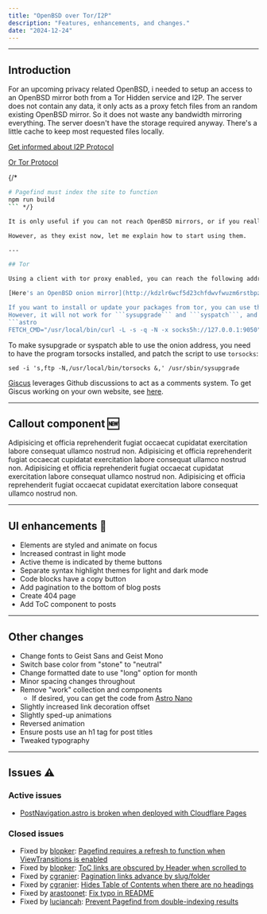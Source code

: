 ```yaml
---
title: "OpenBSD over Tor/I2P"
description: "Features, enhancements, and changes."
date: "2024-12-24"
---
```



---

## Introduction

For an upcoming privacy related OpenBSD, i needed to setup an access to an OpenBSD mirror both from a Tor Hidden service and I2P.
The server does not contain any data, it only acts as a proxy fetch files from an random existing OpenBSD mirror. So it does not waste any bandwidth mirroring everything.
The server doesn't have the storage required anyway. There's a little cache to keep most requested files locally.

[Get informed about I2P Protocol](https://geti2p.net/en/about/intro)

[Or Tor Protocol](https://spec.torproject.org/tor-spec/index.html)

{/* 
```bash
# Pagefind must index the site to function
npm run build
``` */}

It is only useful if you can not reach OpenBSD mirrors, or if you really need to hide your network activity. Tor or I2P will be much slower than connecting to a mirror using HTTP(s).

However, as they exist now, let me explain how to start using them.

---

## Tor

Using a client with tor proxy enabled, you can reach the following address to download installers or sets.

[Here's an OpenBSD onion mirror](http://kdzlr6wcf5d23chfdwvfwuzm6rstbpzzefkpozp7kjeugtpnrixldxqd.onion/pub/OpenBSD/)

If you want to install or update your packages from tor, you can use the onion address in  ```/etc/installurl```
However, it will not work for ```sysupgrade``` and ```syspatch```, and you need to export the variable in your environment to make **pkg_** programs able to use the mirror.
```astro
FETCH_CMD="/usr/local/bin/curl -L -s -q -N -x socks5h://127.0.0.1:9050"
```
To make sysupgrade or syspatch able to use the onion address, you need to have the program torsocks installed, and patch the script to use `torsocks`:

`sed -i 's,ftp -N,/usr/local/bin/torsocks &,' /usr/sbin/sysupgrade`


[Giscus](https://giscus.app) leverages Github discussions to act as a comments system. To get Giscus working on your own website, see [here](/blog/01-getting-started#deploy-the-site).

---

## Callout component 🆕

<Callout>
  Adipisicing et officia reprehenderit fugiat occaecat cupidatat exercitation
  labore consequat ullamco nostrud non.
</Callout>

<Callout type="info">
  Adipisicing et officia reprehenderit fugiat occaecat cupidatat exercitation
  labore consequat ullamco nostrud non.
</Callout>

<Callout type="warning">
  Adipisicing et officia reprehenderit fugiat occaecat cupidatat exercitation
  labore consequat ullamco nostrud non.
</Callout>

<Callout type="error">
  Adipisicing et officia reprehenderit fugiat occaecat cupidatat exercitation
  labore consequat ullamco nostrud non.
</Callout>

---

## UI enhancements 🎨

- Elements are styled and animate on focus
- Increased contrast in light mode
- Active theme is indicated by theme buttons
- Separate syntax highlight themes for light and dark mode
- Code blocks have a copy button
- Add pagination to the bottom of blog posts
- Create 404 page
- Add ToC component to posts

---

## Other changes

- Change fonts to Geist Sans and Geist Mono
- Switch base color from "stone" to "neutral"
- Change formatted date to use "long" option for month
- Minor spacing changes throughout
- Remove "work" collection and components
  - If desired, you can get the code from [Astro Nano](https://github.com/markhorn-dev/astro-nano)
- Slightly increased link decoration offset
- Slightly sped-up animations
- Reversed animation
- Ensure posts use an h1 tag for post titles
- Tweaked typography

---

## Issues ⚠️

### Active issues

- [PostNavigation.astro is broken when deployed with Cloudflare Pages](https://github.com/trevortylerlee/astro-micro/issues/39)

### Closed issues

- Fixed by [blopker](https://github.com/blopker): [Pagefind requires a refresh to function when ViewTransitions is enabled](https://github.com/trevortylerlee/astro-micro/issues/7)
- Fixed by [blopker](https://github.com/blopker): [ToC links are obscured by Header when scrolled to](https://github.com/trevortylerlee/astro-micro/issues/4)
- Fixed by [cgranier](https://github.com/cgranier): [Pagination links advance by slug/folder](https://github.com/trevortylerlee/astro-micro/issues/26)
- Fixed by [cgranier](https://github.com/cgranier): [Hides Table of Contents when there are no headings](https://github.com/trevortylerlee/astro-micro/pull/30)
- Fixed by [arastoonet](https://github.com/arastoonet): [Fix typo in README](https://github.com/trevortylerlee/astro-micro/pull/19)
- Fixed by [luciancah](https://github.com/luciancah): [Prevent Pagefind from double-indexing results](https://github.com/trevortylerlee/astro-micro/issues/40)

